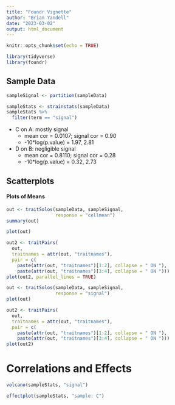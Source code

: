 ```yaml
---
title: "Foundr Vignette"
author: "Brian Yandell"
date: "2023-03-02"
output: html_document
---
```


```r
knitr::opts_chunk$set(echo = TRUE)
```

```r
library(tidyverse)
library(foundr)
```

## Sample Data
```r
sampleSignal <- partition(sampleData)
```

```r
sampleStats <- strainstats(sampleData)
sampleStats %>%
  filter(term == "signal")
```

- C on A: mostly signal
  + mean cor = 0.0107; signal cor = 0.90
  + -10*log(p.value) = 1.97, 2.81
- D on B: negligible signal
  + mean cor = 0.8110; signal cor = 0.28
  + -10*log(p.value) = 0.32, 2.73

## Scatterplots

#### Plots of Means

```r
out <- traitSolos(sampleData, sampleSignal,
                  response = "cellmean")
summary(out)
```

```r
plot(out)
```

```r
out2 <- traitPairs(
  out,
  traitnames = attr(out, "traitnames"),
  pair = c(
    paste(attr(out, "traitnames")[1:2], collapse = " ON "),
    paste(attr(out, "traitnames")[3:4], collapse = " ON ")))
plot(out2, parallel_lines = TRUE)
```

```r
out <- traitSolos(sampleData, sampleSignal,
                  response = "signal")
plot(out)
```

```r
out2 <- traitPairs(
  out,
  traitnames = attr(out, "traitnames"),
  pair = c(
    paste(attr(out, "traitnames")[1:2], collapse = " ON "),
    paste(attr(out, "traitnames")[3:4], collapse = " ON ")))
plot(out2)
```

# Correlations and Effects

```r
volcano(sampleStats, "signal")
```

```r
effectplot(sampleStats, "sample: C")
```

